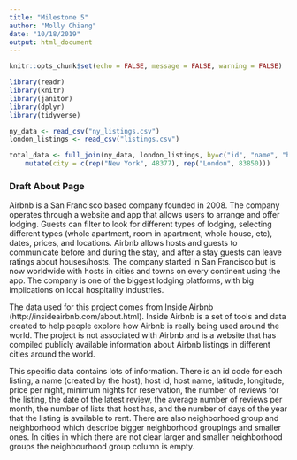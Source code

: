 ```yaml
---
title: "Milestone 5"
author: "Molly Chiang"
date: "10/18/2019"
output: html_document
---
```


```r
knitr::opts_chunk$set(echo = FALSE, message = FALSE, warning = FALSE)

library(readr)
library(knitr)
library(janitor)
library(dplyr)
library(tidyverse)

```

```r
ny_data <- read_csv("ny_listings.csv")
london_listings <- read_csv("listings.csv")

total_data <- full_join(ny_data, london_listings, by=c("id", "name", "host_id", "host_name", "neighbourhood", "latitude", "longitude", "room_type", "price", "minimum_nights", "number_of_reviews", "last_review", "reviews_per_month", "calculated_host_listings_count", "availability_365")) %>%
    mutate(city = c(rep("New York", 48377), rep("London", 83850)))

```

### Draft About Page

Airbnb is a San Francisco based company founded in 2008. The company operates through a website and app that allows users to arrange and offer lodging. Guests can filter to look for different types of lodging, selecting different types (whole apartment, room in apartment, whole house, etc), dates, prices, and locations. Airbnb allows hosts and guests to communicate before and during the stay, and after a stay guests can leave ratings about houses/hosts. The company started in San Francisco but is now worldwide with hosts in cities and towns on every continent using the app. The company is one of the biggest lodging platforms, with big implications on local hospitality industries.

The data used for this project comes from Inside Airbnb (http://insideairbnb.com/about.html). Inside Airbnb is a set of tools and data created to help people explore how Airbnb is really being used around the world. The project is not associated with Airbnb and is a website that has compiled publicly available information about Airbnb listings in different cities around the world. 

This specific data contains lots of information. There is an id code for each listing, a name (created by the host), host id, host name, latitude, longitude, price per night, minimum nights for reservation, the number of reviews for the listing, the date of the latest review, the average number of reviews per month, the number of lists that host has, and the number of days of the year that the listing is available to rent. There are also neighborhood group and neighborhood which describe bigger neighborhood groupings and smaller ones. In cities in which there are not clear larger and smaller neighborhood groups the neighbourhood group column is empty.

